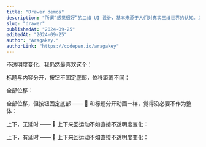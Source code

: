 ```yaml
---
title: "Drawer demos"
description: "所谓“感觉很好”的二维 UI 设计，基本来源于人们对真实三维世界的认知。只不过是在此之上，或效仿，或衍伸。这篇文章的主题是层级，是我反向地从 UI 出发，去寻找关于层级的原型的一次尝试。"
slug: "drawer"
publishedAt: "2024-09-25"
editedAt: "2024-09-25"
author: "Aragakey."
authorLink: "https://codepen.io/aragakey"
---
```



不透明度变化，我仍然最喜欢这个：

<DrawerExample />

标题与内容分开，按钮不固定底部，位移距离不同：

<DrawerExample2 />

全部位移：

<DrawerExample3 />

全部位移，但按钮固定底部 —— 💭 和标题分开动画一样，觉得没必要不作为整体：

<DrawerExample4 />

上下，无延时 —— 💭 上下来回运动不如直接不透明度变化：

<DrawerExample5 />


上下，有延时 —— 💭 上下来回运动不如直接不透明度变化：

<DrawerExample6 />